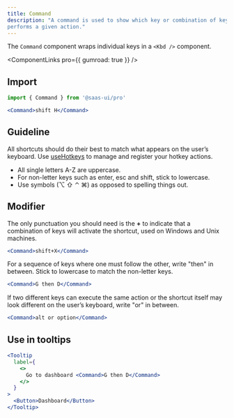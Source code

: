 ```yaml
---
title: Command
description: "A command is used to show which key or combination of keys
performs a given action."
---
```


The `Command` component wraps individual keys in a `<Kbd />` component.

<ComponentLinks pro={{ gumroad: true }} />

## Import

```js
import { Command } from '@saas-ui/pro'
```

```jsx
<Command>shift H</Command>
```

## Guideline

All shortcuts should do their best to match what appears on the user’s keyboard.
Use [useHotkeys](/navigation/hotkeys) to manage and register your hotkey actions.

- All single letters A-Z are uppercase.
- For non-letter keys such as enter, esc and shift, stick to lowercase.
- Use symbols (⌥ ⇧ ⌃ ⌘) as opposed to spelling things out.

## Modifier

The only punctuation you should need is the **+** to indicate that a combination
of keys will activate the shortcut, used on Windows and Unix machines.

```jsx
<Command>shift+X</Command>
```

For a sequence of keys where one must follow the other, write "then" in between.
Stick to lowercase to match the non-letter keys.

```jsx
<Command>G then D</Command>
```

If two different keys can execute the same action or the shortcut itself may
look different on the user’s keyboard, write "or" in between.

```jsx
<Command>alt or option</Command>
```

## Use in tooltips

```jsx
<Tooltip
  label={
    <>
      Go to dashboard <Command>G then D</Command>
    </>
  }
>
  <Button>Dashboard</Button>
</Tooltip>
```
